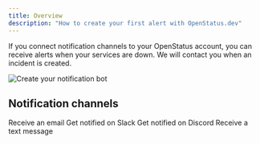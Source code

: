 ```yaml
---
title: Overview
description: "How to create your first alert with OpenStatus.dev"
---
```



If you connect notification channels to your OpenStatus account, you can receive
alerts when your services are down. We will contact you when an incident is
created.

  <img
    src="/images/notification/discord-notification.png"
    alt="Create your notification bot"
  />
## Notification channels

<CardGrid>
  <Card title="Email ✉️" href="/synthetic/features/notification/email">
    Receive an email
  </Card>
  <Card title="Slack 📣" href="/synthetic/features/notification/slack">
    Get notified on Slack
  </Card>
  <Card title="Discord 🤖" href="/synthetic/features/notification/discord">
    Get notified on Discord
  </Card>
  <Card title="SMS 📱" href="/synthetic/features/notification/sms">
    Receive a text message
  </Card>
</CardGrid>
